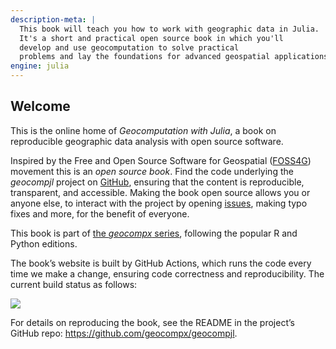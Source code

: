 ```yaml
---
description-meta: |
  This book will teach you how to work with geographic data in Julia.
  It's a short and practical open source book in which you'll
  develop and use geocomputation to solve practical
  problems and lay the foundations for advanced geospatial applications.
engine: julia
---
```


::: {.content-visible when-format="html"}

# Welcome {.unnumbered}

This is the online home of *Geocomputation with Julia*, a book on reproducible geographic data analysis with open source software.

Inspired by the Free and Open Source Software for Geospatial ([FOSS4G](https://foss4g.org/)) movement this is an *open source book*.
Find the code underlying the *geocompjl* project on [GitHub](https://github.com/geocompx/geocompjl), ensuring that the content is reproducible, transparent, and accessible.
Making the book open source allows you or anyone else, to interact with the project by opening [issues](https://github.com/geocompx/geocompjl/issues), making typo fixes and more, for the benefit of everyone.

This book is part of [the *geocompx* series](https://geocompx.org/), following the popular R and Python editions.

The book's website is built by GitHub Actions, which runs the code every time we make a change, ensuring code correctness and reproducibility.
The current build status as follows:

[![](https://github.com/geocompx/geocompjl/actions/workflows/main.yaml/badge.svg)](https://github.com/geocompx/geocompjl/actions/workflows/main.yaml)

For details on reproducing the book, see the README in the project's GitHub repo: <https://github.com/geocompx/geocompjl>.

:::
